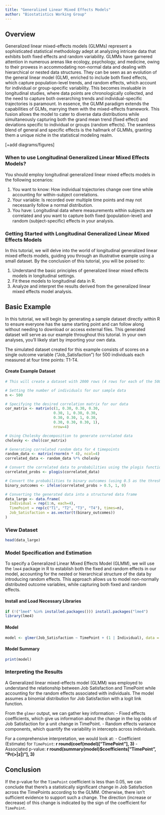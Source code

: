 ```yaml
---
title: "Generalized Linear Mixed Effects Models"
author: "Biostatistics Working Group"
---
```


## Overview
Generalized linear mixed-effects models (GLMMs) represent a sophisticated statistical methodology adept at analyzing intricate data that exhibits both fixed effects and random variability. GLMMs have garnered attention in numerous arenas like ecology, psychology, and medicine, owing to their prowess in accommodating non-normal data and dealing with hierarchical or nested data structures. They can be seen as an evolution of the general linear model (GLM), enriched to include both fixed effects, which capture population-level trends, and random effects, which account for individual or group-specific variability. This becomes invaluable in longitudinal studies, where data points are chronologically collected, and the need to capture both overarching trends and individual-specific trajectories is paramount. In essence, the GLMM paradigm extends the capabilities of GLMs, marrying them with the mixed-effects framework. This fusion allows the model to cater to diverse data distributions while simultaneously capturing both the grand mean trend (fixed effect) and deviations specific to individual or groups (random effects). The seamless blend of general and specific effects is the hallmark of GLMMs, granting them a unique niche in the statistical modeling realm.

[+add diagrams/figures]

### When to use Longitudinal Generalized Linear Mixed Effects Models?
You should employ longitudinal generalized linear mixed effects models in the following scenarios:

1. You want to know: How individual trajectories change over time while accounting for within-subject correlations.
2. Your variable: Is recorded over multiple time points and may not necessarily follow a normal distribution.
3. You have: Longitudinal data where measurements within subjects are correlated and you want to capture both fixed (population-level) and random (subject-specific) effects in your analysis.

### Getting Started with Longitudinal Generalized Linear Mixed Effects Models
In this tutorial, we will delve into the world of longitudinal generalized linear mixed effects models, guiding you through an illustrative example using a small dataset. By the conclusion of this tutorial, you will be poised to:

1. Understand the basic principles of generalized linear mixed effects models in longitudinal settings.
2. Fit these models to longitudinal data in R.
3. Analyze and interpret the results derived from the generalized linear mixed effects model analysis.

## Basic Example
In this tutorial, we will begin by generating a sample dataset directly within R to ensure everyone has the same starting point and can follow along without needing to download or access external files. This generated dataset will serve as our example throughout this tutorial. In your own analyses, you'll likely start by importing your own data.

The simulated dataset created for this example consists of scores on a single outcome variable ("Job_Satisfaction") for 500 individuals each measured at four time points: T1-T4. 

#### Create Example Dataset
```r

# This will create a dataset with 2000 rows (4 rows for each of the 500 individuals).

# Setting the number of individuals for our sample data
n <- 500

# Specifying the desired correlation matrix for our data
cor_matrix <- matrix(c(1, 0.30, 0.30, 0.30, 
                      0.30, 1, 0.30, 0.30, 
                      0.30, 0.30, 1, 0.30,
                      0.30, 0.30, 0.30, 1),
                      nrow=4)

# Using Cholesky decomposition to generate correlated data
cholesky <- chol(cor_matrix)

# Generating correlated random data for 4 timepoints
random_data <- matrix(rnorm(n * 4), ncol=4)
correlated_data <- random_data %*% cholesky

# Convert the correlated data to probabilities using the plogis function
correlated_probs <- plogis(correlated_data)

# Convert the probabilities to binary outcomes (using 0.5 as the threshold)
binary_outcomes <- ifelse(correlated_probs > 0.5, 1, 0)

# Converting the generated data into a structured data frame
data_large <- data.frame(
  Individual = rep(1:n, each=4),
  TimePoint = rep(c("T1", "T2", "T3", "T4"), times=n),
  Job_Satisfaction = as.vector(t(binary_outcomes))
)

```

### View Dataset
```r
head(data_large)
```

### Model Specification and Estimation
To specify a Generalized Linear Mixed Effects Model (GLMM), we will use the `lme4` package in R to establish both the fixed and random effects in our model, accounting for the nested or hierarchical structure of the data by introducing random effects. This approach allows us to model non-normally distributed outcome variables, while capturing both fixed and random effects.

#### Install and Load Necessary Libraries
```r
if (!("lme4" %in% installed.packages())) install.packages("lme4")
library(lme4)

```

#### Model
```r
model <- glmer(Job_Satisfaction ~ TimePoint + (1 | Individual), data = data_large, family = binomial(link = "logit"))
```

#### Model Summary
```r
print(model)
```

### Interpreting the Results
A Generalized linear mixed-effects model (GLMM) was employed to understand the relationship between Job Satisfaction and TimePoint while accounting for the random effects associated with individuals. The model assumes a binomial distribution for Job Satisfaction with a logit link function.

From the `glmer` output, we can gather key information:
- Fixed effects coefficients, which give us information about the change in the log odds of Job Satisfaction for a unit change in TimePoint.
- Random effects variance components, which quantify the variability in intercepts across individuals.

For a comprehensive interpretation, we would look at:
- Coefficient (Estimate) for `TimePoint`: **r round(coef(model)["TimePoint"], 3)**
- Associated p-value: **r round(summary(model)$coefficients["TimePoint", "Pr(>|z|)"], 3)**

## Conclusion
If the p-value for the `TimePoint` coefficient is less than 0.05, we can conclude that there's a statistically significant change in Job Satisfaction across the TimePoints according to the GLMM. Otherwise, there isn't sufficient evidence to support such a change. The direction (increase or decrease) of this change is indicated by the sign of the coefficient for `TimePoint`.


